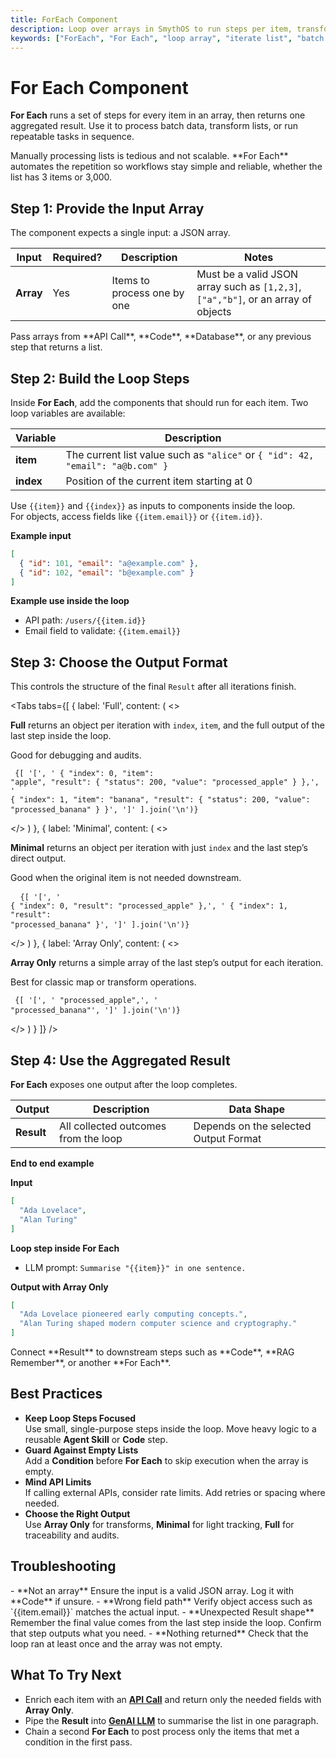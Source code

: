 ```yaml
---
title: ForEach Component
description: Loop over arrays in SmythOS to run steps per item, transform data, and return one aggregated result.
keywords: ["ForEach", "For Each", "loop array", "iterate list", "batch processing", "map transform", "workflow automation", "aggregate results", "SmythOS", "AI workflows"]
---
```


# For Each Component

**For Each** runs a set of steps for every item in an array, then returns one aggregated result. Use it to process batch data, transform lists, or run repeatable tasks in sequence.

<InfoCallout title="Why This Matters">
Manually processing lists is tedious and not scalable.  **For Each** automates the repetition so workflows stay simple and reliable, whether the list has 3 items or 3,000.
</InfoCallout>

<Arcade src="https://demo.arcade.software/712A7jqiMFGqgWkutOCL?embed&embed_mobile=tab&embed_desktop=inline&show_copy_link=true" title="For Each | SmythOS" />

<Spacer size="md" />

## Step 1: Provide the Input Array

The component expects a single input: a JSON array.

| Input | Required? | Description | Notes |
|---|---|---|---|
| **Array** | <Badge type="required">Yes</Badge> | Items to process one by one | Must be a valid JSON array such as `[1,2,3]`, `["a","b"]`, or an array of objects |

<TipCallout title="Dynamic Sources">
Pass arrays from **API Call**, **Code**, **Database**, or any previous step that returns a list.
</TipCallout>

<Spacer size="md" />

## Step 2: Build the Loop Steps

Inside **For Each**, add the components that should run for each item. Two loop variables are available:

| Variable | Description |
|---|---|
| **item** | The current list value such as `"alice"` or `{ "id": 42, "email": "a@b.com" }` |
| **index** | Position of the current item starting at 0 |

Use `{{item}}` and `{{index}}` as inputs to components inside the loop.  
For objects, access fields like `{{item.email}}` or `{{item.id}}`.

**Example input**

```json
[
  { "id": 101, "email": "a@example.com" },
  { "id": 102, "email": "b@example.com" }
]
```
**Example use inside the loop**

- API path: `/users/{{item.id}}`
- Email field to validate: `{{item.email}}`

## Step 3: Choose the Output Format

This controls the structure of the final `Result` after all iterations finish.

<Tabs
  tabs={[
    {
      label: 'Full',
      content: (
        <>
          <p><strong>Full</strong> returns an object per iteration with <code>index</code>, <code>item</code>, and the full output of the last step inside the loop.</p>
          <p>Good for debugging and audits.</p>
          <pre>
            <code className="language-json">
              {[
                '[',
                '  { "index": 0, "item": "apple", "result": { "status": 200, "value": "processed_apple" } },',
                '  { "index": 1, "item": "banana", "result": { "status": 200, "value": "processed_banana" } }',
                ']'
              ].join('\n')}
            </code>
          </pre>
        </>
      )
    },
    {
      label: 'Minimal',
      content: (
        <>
          <p><strong>Minimal</strong> returns an object per iteration with just <code>index</code> and the last step’s direct output.</p>
          <p>Good when the original item is not needed downstream.</p>
          <pre>
            <code className="language-json">
              {[
                '[',
                '  { "index": 0, "result": "processed_apple" },',
                '  { "index": 1, "result": "processed_banana" }',
                ']'
              ].join('\n')}
            </code>
          </pre>
        </>
      )
    },
    {
      label: 'Array Only',
      content: (
        <>
          <p><strong>Array Only</strong> returns a simple array of the last step’s output for each iteration.</p>
          <p>Best for classic map or transform operations.</p>
          <pre>
            <code className="language-json">
              {[
                '[',
                '  "processed_apple",',
                '  "processed_banana"',
                ']'
              ].join('\n')}
            </code>
          </pre>
        </>
      )
    }
  ]}
/>


<Spacer size="md" />

## Step 4: Use the Aggregated Result

**For Each** exposes one output after the loop completes.

| Output | Description | Data Shape |
|---|---|---|
| **Result** | All collected outcomes from the loop | Depends on the selected Output Format |

**End to end example**

**Input**

```json
[
  "Ada Lovelace",
  "Alan Turing"
] 
```

**Loop step inside For Each**

- LLM prompt: `Summarise "{{item}}" in one sentence.`

**Output with Array Only**

```json
[
  "Ada Lovelace pioneered early computing concepts.",
  "Alan Turing shaped modern computer science and cryptography."
] 
```

<TipCallout title="Send Results Forward">
Connect **Result** to downstream steps such as **Code**, **RAG Remember**, or another **For Each**.
</TipCallout>

<Spacer size="md" />

## Best Practices

- **Keep Loop Steps Focused**  
  Use small, single-purpose steps inside the loop. Move heavy logic to a reusable **Agent Skill** or **Code** step.
- **Guard Against Empty Lists**  
  Add a **Condition** before **For Each** to skip execution when the array is empty.
- **Mind API Limits**  
  If calling external APIs, consider rate limits. Add retries or spacing where needed.
- **Choose the Right Output**  
  Use **Array Only** for transforms, **Minimal** for light tracking, **Full** for traceability and audits.

<Spacer size="md" />

## Troubleshooting

<InfoCallout title="Common Causes and Fixes">
- **Not an array**  
  Ensure the input is a valid JSON array. Log it with **Code** if unsure.
- **Wrong field path**  
  Verify object access such as `{{item.email}}` matches the actual input.
- **Unexpected Result shape**  
  Remember the final value comes from the last step inside the loop. Confirm that step outputs what you need.
- **Nothing returned**  
  Check that the loop ran at least once and the array was not empty.
</InfoCallout>

<Spacer size="md" />

## What To Try Next

- Enrich each item with an **[API Call](/docs/agent-studio/components/advanced/api-call)** and return only the needed fields with **Array Only**.
- Pipe the **Result** into **[GenAI LLM](/docs/agent-studio/components/base/gen-ai-llm)** to summarise the list in one paragraph.
- Chain a second **For Each** to post process only the items that met a condition in the first pass.